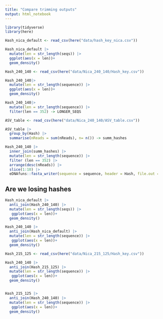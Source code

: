 ```yaml
---
title: "Compare trimming outputs"
output: html_notebook
---
```


```r
library(tidyverse)
library(here)

```
```r
Hash_nica_default <- read_csv(here("data/hash_key_nica.csv"))

Hash_nica_default |> 
  mutate(len = str_length(seqs)) |> 
  ggplot(aes(x = len))+
  geom_density()
```
```r
Hash_240_140 <- read_csv(here("data/Nica_240_140/Hash_key.csv"))

Hash_240_140|> 
  mutate(len = str_length(sequence)) |> 
  ggplot(aes(x = len))+
  geom_density()

Hash_240_140|> 
  mutate(len = str_length(sequence)) |> 
  filter(len == 352) -> LONGER_SEQS
```


```r
ASV_table <- read_csv(here("data/Nica_240_140/ASV_table.csv"))

ASV_table |> 
  group_by(Hash) |> 
  summarise(nReads = sum(nReads), n= n()) -> summ_hashes

Hash_240_140 |> 
  inner_join(summ_hashes) |> 
  mutate(len = str_length(sequence)) |> 
  filter (len == 352) |> 
  arrange(desc(nReads)) |> 
  slice(1:10) |> 
  eDNAfuns::fasta_writer(sequence = sequence, header = Hash, file.out = here("data/test_long_seqs.fasta"))

```

## Are we losing hashes

```r
Hash_nica_default |> 
  anti_join(Hash_240_140) |>  
  mutate(len = str_length(seqs)) |> 
   ggplot(aes(x = len))+
  geom_density()

Hash_240_140 |> 
  anti_join(Hash_nica_default) |>  
  mutate(len = str_length(sequence)) |> 
   ggplot(aes(x = len))+
  geom_density()

Hash_215_125 <- read_csv(here("data/Nica_215_125/Hash_key.csv"))

Hash_240_140 |> 
  anti_join(Hash_215_125) |>  
  mutate(len = str_length(sequence)) |> 
   ggplot(aes(x = len))+
  geom_density()


Hash_215_125 |> 
  anti_join(Hash_240_140) |>  
  mutate(len = str_length(sequence)) |> 
   ggplot(aes(x = len))+
  geom_density()
```


